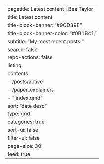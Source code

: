 ---
pagetitle: Latest content | Bea Taylor
title: Latest content
title-block-banner: "#9CD39E"
title-block-banner-color: "#0B1B41"
subtitle: "My most recent posts."
search: false
repo-actions: false
listing:
  contents: 
  - /posts/active
  - /paper_explainers
  - "!index.qmd"
  sort: "date desc"
  type: grid
  categories: true
  sort-ui: false
  filter-ui: false
  page-size: 30
  feed: true
---